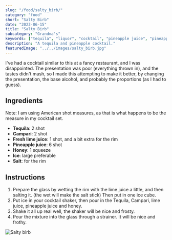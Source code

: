 ```yaml
---
slug: "/food/salty_birb/"
category: "food"
short: "Salty Birb"
date: "2023-06-15"
title: "Salty Birb"
subcategory: "Grandma's"
keywords: ["tequila", "liquor", "cocktail", "pineapple juice", "pineapple", "salt", "campari", "recipe", "inspired",]
description: "A tequila and pineapple cocktail."
featuredImage: "../../images/salty_birb.jpg"
---
```


I've had a cocktail similar to this at a fancy restaurant, and I was disappointed. The presentation was poor (everything thrown in), and the tastes didn't mash, so I made this attempting to make it better, by changing the presentation, the base alcohol, and probably the proportions (as I had to guess).

## Ingredients
Note: I am using American shot measures, as that is what happens to be the measure in my cocktail set.
- **Tequila**: 2 shot 
- **Campari**: 2 shot
- **Fresh lime juice**: 1 shot, and a bit extra for the rim
- **Pineapple juice**: 6 shot
- **Honey**: 1 squeeze
- **Ice**: large preferable
- **Salt**: for the rim

## Instructions
1. Prepare the glass by wetting the rim with the lime juice a little, and then salting it. (the wet will make the salt stick) Then put in one ice cube.
2. Put ice in your cocktail shaker, then pour in the Tequila, Campari, lime juice, pineapple juice and honey.
3. Shake it all up real well, the shaker will be nice and frosty.
4. Pour the mixture into the glass through a strainer. It will be nice and frothy.


![Salty birb](../../images/salty_birb.jpg)